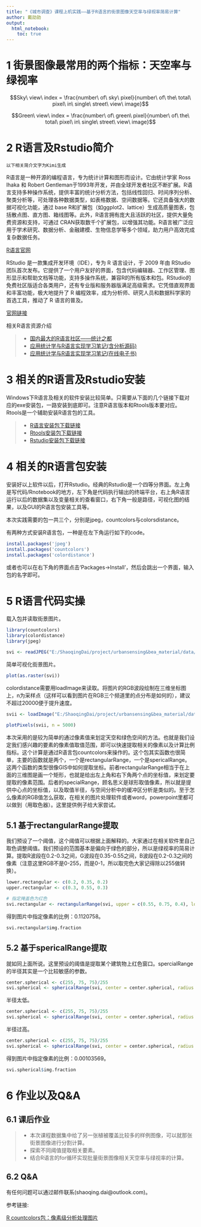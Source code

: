 ```yaml
---
title: "《城市调查》课程上机实践——基于R语言的街景图像天空率与绿视率简易计算"
author: 戴劭勍
output: 
  html_notebook: 
    toc: true
---
```


# 1 街景图像最常用的两个指标：天空率与绿视率

$$Sky\ view\ index = \frac{number\ of\ sky\ pixel}{number\ of\ the\ total\ pixel\ in\ single\ street\ view\ image}$$

$$Green\ view\ index = \frac{number\ of\ green\ pixel}{number\ of\ the\ total\ pixel\ in\ single\ street\ view\ image}$$

# 2 R语言及Rstudio简介

```以下相关简介文字为Kimi生成```

R语言是一种开源的编程语言，专为统计计算和图形而设计。它由统计学家 Ross Ihaka 和 Robert Gentleman于1993年开发，并由全球开发者社区不断扩展。R语言支持多种操作系统，提供丰富的统计分析方法，包括线性回归、时间序列分析、聚类分析等，可处理各种数据类型，如表格数据、空间数据等。它还具备强大的数据可视化功能，通过 base R和扩展包（如ggplot2、lattice）生成高质量图表，包括散点图、直方图、箱线图等。此外，R语言拥有庞大且活跃的社区，提供大量免费资源和支持，可通过 CRAN获取数千个扩展包，以增强其功能。R语言被广泛应用于学术研究、数据分析、金融建模、生物信息学等多个领域，助力用户高效完成复杂数据任务。



[R语言官网](https://www.r-project.org/)

RStudio 是一款集成开发环境（IDE），专为 R 语言设计，于 2009 年由 RStudio团队首次发布。它提供了一个用户友好的界面，包含代码编辑器、工作区管理、图形显示和帮助文档等功能，支持多操作系统，兼容R的所有版本和包。RStudio的免费社区版适合各类用户，还有专业版和服务器版满足高级需求。它凭借直观界面和丰富功能，极大地提升了 R 编程效率，成为分析师、研究人员和数据科学家的首选工具，推动了 R 语言的普及。

[官网链接](https://posit.co/downloads/)

相关R语言资源介绍

>- [国内最大的R语言社区——统计之都](https://cos.name/)
>- [应用统计学与R语言实现学习笔记(含分析源码)](https://github.com/GISerDaiShaoqing/Note-of-Applied-Statistics-with-R)
>- [应用统计学与R语言实现学习笔记(在线电子书)](https://gisersqdai.top/Note-of-Applied-Statistics-with-R-Book/)


# 3 相关的R语言及Rstudio安装

Windows下R语言及相关的软件安装比较简单。只需要从下面的几个链接下载对应的exe安装包，一路安装到底即可。注意R语言版本和Rtools版本要对应。Rtools是一个辅助安装R语言包的工具。

>- [R语言安装包下载链接](https://cran.r-project.org/bin/windows/base/)
>- [Rtools安装包下载链接](https://cran.r-project.org/bin/windows/Rtools/)
>- [Rstudio安装包下载链接](https://posit.co/downloads/)

# 4 相关的R语言包安装

安装好以上软件以后，打开Rstudio。经典的Rstudio是一个四等分界面。左上角是写代码/Rnotebook的地方，左下角是代码执行输出的终端平台，右上角R语言运行以后的数据集以及变量相关的查看窗口，右下角一般是路径，可视化图的结果，以及GUI的R语言包安装工具等。

本次实践需要的包一共三个，分别是jpeg，countcolors与colorsdistance。

有两种方式安装R语言包，一种是在左下角运行如下的code。

```r
install.packages('jpeg')
install.packages('countcolors')
install.packages('colordistance')
```

或者也可以在右下角的界面点击‘Packages→Install’，然后会跳出一个界面，输入包的名字即可。

# 5 R语言代码实操

载入包并读取街景图片。

```r
library(countcolors)
library(colordistance)
library(jpeg)

svi <- readJPEG("E:/ShaoqingDai/project/urbansensing&bea_material/data/0_svibd_0_202002_0_0.jpg")
```

简单可视化街景图片。

```r
plot(as.raster(svi))
```
colordistance需要用loadImage来读取。将图片的RGB波段绘制在三维坐标图上，n为采样点（这样可以看到图片在RGB三个频道里的点分布是如何的），建议不超过20000便于提升速度。

```r
svii <- loadImage("E:/ShaoqingDai/project/urbansensing&bea_material/data/0_svibd_0_202002_0_0.jpg")

plotPixels(svii, n = 5000)
```
本次采用的是较为简单的通过像素值来划定天空和绿色空间的方法。也就是我们设定我们感兴趣的要素的像素值取值范围，即可以快速提取相关的像素以及计算比例指标。这个计算是通过R语言包countcolors来操作的。这个包其实函数也很简单，主要的函数就是两个，一个是rectangularRange，一个是spericalRange。这两个函数的类型很像GIS中如何提取坐标。前者rectangularRange相当于在上面的三维图是画一个矩形，也就是给出左上角和右下角两个点的坐标值，来划定要提取的像素范围。后者的specialRange，顾名思义是球形取值像素，所以就是提供中心点的坐标值，以及取值半径，与空间分析中的缓冲区分析是类似的。至于怎么像素的RGB值怎么获取，在相关的图片处理软件或者word，powerpoint里都可以做到（用取色器）。这里提供例子给大家尝试。

## 5.1 基于rectangularRange提取
我们预设了一个阈值，这个阈值可以根据上面解释的。大家通过在相关软件里自己取色调整阈值。我们预设的范围基本是偏向于绿色的部分，所以是绿视率的简易计算。提取R波段在0.2-0.3之间，G波段在0.35-0.55之间，B波段在0.2-0.3之间的像素（注意这里RGB不是0-255，而是0-1，所以取完色大家记得除以255做转换）。

```r
lower.rectangular <- c(0.2, 0.35, 0.2)  
upper.rectangular <- c(0.3, 0.55, 0.3)  

# 指定掩盖色为红色
svi.rectangular <- rectangularRange(svi, upper = c(0.55, 0.75, 0.4), lower = c(0.1, 0.25, 0), target.color = "red", plotting = T) 
```

得到图片中指定像素的比例：0.1120758。

```r
svi.rectangular$img.fraction 
```
## 5.2 基于spericalRange提取

就如同上面所说。这里预设的阈值是提取某个建筑物上红色窗口。spercialRange的半径其实是一个比较敏感的参数。

```r
center.spherical <- c(255, 75, 75)/255
svi.spherical <- sphericalRange(svi, center = center.spherical, radius = 0.2, target.color = 'blue', plotting = T)
```

半径太低。

```r
center.spherical <- c(255, 75, 75)/255
svi.spherical <- sphericalRange(svi, center = center.spherical, radius = 0.05, target.color = 'blue', plotting = T)
```

半径过高。

```r
center.spherical <- c(255, 75, 75)/255
svi.spherical <- sphericalRange(svi, center = center.spherical, radius = 0.4, target.color = 'blue', plotting = T)
```

得到图片中指定像素的比例：0.00103569。

```r
svi.spherical$img.fraction 
```


# 6 作业以及Q&A

## 6.1 课后作业

>- 本次课程数据集中给了另一张植被覆盖比较多的样例图像，可以就那张街景图像进行分割计算。
>- 探索不同阈值提取相关要素。
>- 结合R语言的for循环实现批量街景图像相关天空率与绿视率的计算。


## 6.2 Q&A

有任何问题可以通过邮件联系(shaoqing.dai\@outlook.com)。

参考链接:

[R countcolors包：像素级分析处理图片](https://blog.csdn.net/kMD8d5R/article/details/86519985)

